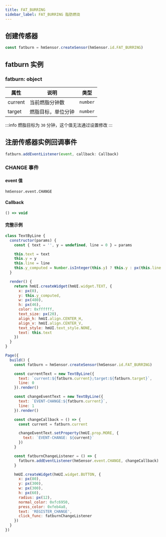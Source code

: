 ```yaml
---
title: FAT_BURRING
sidebar_label: FAT_BURRING 脂肪燃烧
---
```


## 创建传感器

```js
const fatburn = hmSensor.createSensor(hmSensor.id.FAT_BURRING)
```

## fatburn 实例

### fatburn: object

| 属性    | 说明               | 类型     |
| ------- | ------------------ | -------- |
| current | 当前燃脂分钟数     | `number` |
| target  | 燃脂目标，单位分钟 | `number` |

:::info
燃脂目标为 `30` 分钟，这个值无法通过设置修改
:::

## 注册传感器实例回调事件

```js
fatburn.addEventListener(event, callback: Callback)
```

### CHANGE 事件

#### event 值

`hmSensor.event.CHANGE`

#### Callback

```ts
() => void
```

#### 完整示例

```js
class TextByLine {
  constructor(params) {
    const { text = '', y = undefined, line = 0 } = params

    this.text = text
    this.y = y
    this.line = line
    this.y_computed = Number.isInteger(this.y) ? this.y : px(this.line * 60 + 120)
  }

  render() {
    return hmUI.createWidget(hmUI.widget.TEXT, {
      x: px(0),
      y: this.y_computed,
      w: px(480),
      h: px(46),
      color: 0xffffff,
      text_size: px(20),
      align_h: hmUI.align.CENTER_H,
      align_v: hmUI.align.CENTER_V,
      text_style: hmUI.text_style.NONE,
      text: this.text
    })
  }
}

Page({
  build() {
    const fatburn = hmSensor.createSensor(hmSensor.id.FAT_BURRING)

    const currentText = new TextByLine({
      text: `current:${fatburn.current};target:${fatburn.target}`,
      line: 0
    }).render()

    const changeEventText = new TextByLine({
      text: `EVENT-CHANGE:${fatburn.current}`,
      line: 1
    }).render()

    const changeCallback = () => {
      const current = fatburn.current

      changeEventText.setProperty(hmUI.prop.MORE, {
        text: `EVENT-CHANGE: ${current}`
      })
    }

    const fatburnChangeListener = () => {
      fatburn.addEventListener(hmSensor.event.CHANGE, changeCallback)
    }

    hmUI.createWidget(hmUI.widget.BUTTON, {
      x: px(80),
      y: px(300),
      w: px(300),
      h: px(60),
      radius: px(12),
      normal_color: 0xfc6950,
      press_color: 0xfeb4a8,
      text: 'REGISTER_CHANGE',
      click_func: fatburnChangeListener
    })
  }
})
```

